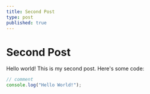 ```yaml
---
title: Second Post
type: post
published: true
---
```


# Second Post

Hello world! This is my second post. Here's some code:

```js
// comment
console.log("Hello World!");
```
